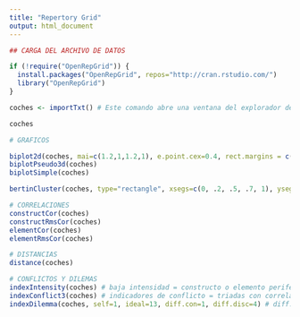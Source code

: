 ---
title: "Repertory Grid"
output: html_document
---

```{r}

## CARGA DEL ARCHIVO DE DATOS

if (!require("OpenRepGrid")) {
  install.packages("OpenRepGrid", repos="http://cran.rstudio.com/") 
  library("OpenRepGrid")
}

coches <- importTxt() # Este comando abre una ventana del explorador de archivos, en la que se debe seleccionar el archivo "coches.txt". En archivo se encontrara en la ubicacion en la que se haya descargado previamente ("Mis Documentos", o cualquier otra carpeta).

coches

# GRAFICOS

biplot2d(coches, mai=c(1.2,1,1.2,1), e.point.cex=0.4, rect.margins = c(0.4,0.4))
biplotPseudo3d(coches)
biplotSimple(coches)

bertinCluster(coches, type="rectangle", xsegs=c(0, .2, .5, .7, 1), ysegs=c(0, .3, .8, 1))

# CORRELACIONES
constructCor(coches)
constructRmsCor(coches)
elementCor(coches)
elementRmsCor(coches)

# DISTANCIAS
distance(coches)

# CONFLICTOS Y DILEMAS
indexIntensity(coches) # baja intensidad = constructo o elemento periferico (sin importancia)
indexConflict3(coches) # indicadores de conflicto = triadas con correlaciones ilogicas.
indexDilemma(coches, self=1, ideal=13, diff.con=1, diff.disc=4) # diff.con y diff.disc dependen de la escala.


```
